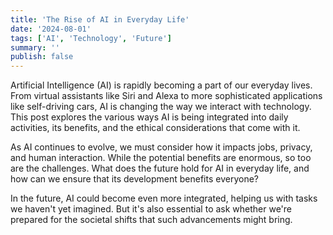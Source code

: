 ```yaml
---
title: 'The Rise of AI in Everyday Life'
date: '2024-08-01'
tags: ['AI', 'Technology', 'Future']
summary: ''
publish: false
---
```


Artificial Intelligence (AI) is rapidly becoming a part of our everyday lives.
From virtual assistants like Siri and Alexa to more sophisticated applications
like self-driving cars, AI is changing the way we interact with technology. This
post explores the various ways AI is being integrated into daily activities, its
benefits, and the ethical considerations that come with it.

As AI continues to evolve, we must consider how it impacts jobs, privacy, and
human interaction. While the potential benefits are enormous, so too are the
challenges. What does the future hold for AI in everyday life, and how can we
ensure that its development benefits everyone?

In the future, AI could become even more integrated, helping us with tasks we
haven't yet imagined. But it's also essential to ask whether we're prepared for
the societal shifts that such advancements might bring.

